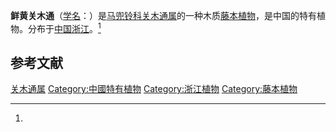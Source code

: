 {{Speciesbox
| status = 
| status_system = 
| image =
| genus = Isotrema
| species = hyperxanthum
| authority =  (X. X. Zhu & J. S. Ma) X. X. Zhu, S. Liao & J. S. Ma
| synonyms = 
* 鲜黄马兜铃 ''Aristolochia hyperxantha'' X. X. Zhu & J. S. Ma
| synonyms_ref = <ref name="biods.2019183">{{cite journal |last1=Xinxin |first1=Zhu |last2=Jun |first2=Wang |last3=Shuai |first3=Liao |last4=Jinshuang |first4=Ma |title=Synopsis of Aristolochia L. and Isotrema Raf. (Aristolochiaceae) in China |journal=Biodiversity Science |date=2019-10-20 |volume=27 |issue=10 |pages=1143 |doi=10.17520/biods.2019183}}</ref>
}}

'''鲜黄关木通'''（[[学名|学名]]：{{lang|la|''Isotrema hyperxanthum''}}）是[[马兜铃科|马兜铃科]][[关木通属|关木通属]]的一种木质[[藤本植物|藤本植物]]，是中国的特有植物。分布于[[中国|中国]][[浙江|浙江]]。<ref name="biods.2019183" />

==参考文献==
{{reflist}}

{{Taxonbar|from=Q89019674}}
[[Category:关木通属|关木通属]]
[[Category:中國特有植物|Category:中國特有植物]]
[[Category:浙江植物|Category:浙江植物]]
[[Category:藤本植物|Category:藤本植物]]
{{植物小作品}}